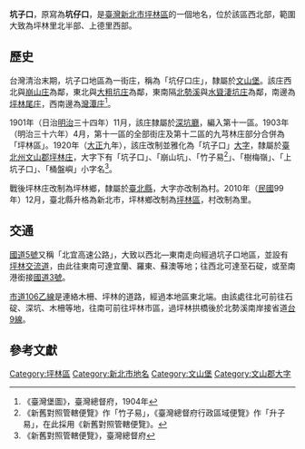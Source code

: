 {{noteTA
|1 = zh-cn:庄; zh-hk:庄; zh-tw:庄;
}}
{{Infobox Hokkien name
| title      = 坑子口
| hanji      = 坑仔口
| poj        = Kheⁿ-á-kháu
| hanlo      = 
| tl         = Khenn-á-kháu
| bp         = 
| hokkienipa = 
| lm         = 
| image      = 
| image_size = 
| caption    = 
}}
'''坑子口'''，原寫為'''坑仔口'''，是[[臺灣|臺灣]][[新北市|新北市]][[坪林區|坪林區]]的一個地名，位於該區西北部，範圍大致為坪林里北半部、上德里西部。

==歷史==
台灣清治末期，坑子口地區為一街庄，稱為「坑仔口庄」，隸屬於[[文山堡|文山堡]]。該庄西北與[[崩山_(新北市)|崩山庄]]為鄰，東北與[[大粗坑庄|大粗坑庄]]為鄰，東南隔[[北勢溪_(新北市)|北勢溪]]與[[水聳淒坑庄|水聳淒坑庄]]為鄰，南邊為[[坪林尾庄|坪林尾庄]]，西南邊為[[灣潭庄|灣潭庄]]<ref>《臺灣堡圖》，臺灣總督府，1904年</ref>。

1901年（日治[[明治|明治]]三十四年）11月，該庄隸屬於[[深坑廳|深坑廳]]，編入第十一區。1903年（明治三十六年）4月，第十一區的全部街庄及第十二區的九芎林庄部分合併為「坪林區」。1920年（[[大正|大正]]九年），該庄改制並雅化為「坑子口」[[大字|大字]]，隸屬於[[臺北州|臺北州]][[文山郡|文山郡]][[坪林庄|坪林庄]]，大字下有「坑子口」、「崩山坑」、「竹子易<ref>《新舊對照管轄便覽》作「竹子易」，《臺灣總督府行政區域便覽》作「升子易」，在此採用《新舊對照管轄便覽》。</ref>」、「樹梅嶺」、「上坑子口」、「桶盤嶼」小字名<ref>《新舊對照管轄便覽》，臺灣總督府</ref>。

戰後坪林庄改制為坪林鄉，隸屬於[[臺北縣|臺北縣]]，大字亦改制為村。2010年（[[中華民國|民國]]99年）12月，臺北縣升格為新北市，坪林鄉改制為[[坪林區|坪林區]]，村改制為里。

==交通==
[[蔣渭水高速公路|國道5號]]又稱「北宜高速公路」，大致以西北—東南走向經過坑子口地區，並設有[[坪林交流道|坪林交流道]]，由此往東南可達宜蘭、羅東、蘇澳等地；往西北可達至石碇，或至南港銜接[[福爾摩沙高速公路|國道3號]]。

[[市道106乙線|市道106乙線]]是連絡木柵、坪林的道路，經過本地區東北端。由該處往北可前往石碇、深坑、木柵等地，往南可前往坪林市區，過坪林拱橋後於北勢溪南岸接省道[[台9線|台9線]]。

==參考文獻==
{{reflist}}

{{文山郡}}

[[Category:坪林區|Category:坪林區]]
[[Category:新北市地名|Category:新北市地名]]
[[Category:文山堡|Category:文山堡]]
[[Category:文山郡大字|Category:文山郡大字]]